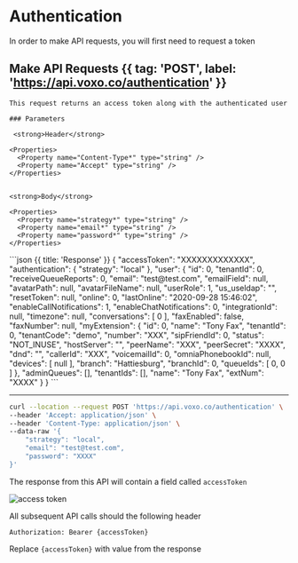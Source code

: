 # Authentication

In order to make API requests, you will first need to request a token

## Make API Requests {{ tag: 'POST', label: 'https://api.voxo.co/authentication' }}

<Row>
  <Col>

    This request returns an access token along with the authenticated user

    ### Parameters

     <strong>Header</strong>

    <Properties>
      <Property name="Content-Type*" type="string" />
      <Property name="Accept" type="string" />
    </Properties>


    <strong>Body</strong>

    <Properties>
      <Property name="strategy*" type="string" />
      <Property name="email*" type="string" />
      <Property name="password*" type="string" />
    </Properties>

  </Col>
  <Col sticky>
    ```json {{ title: 'Response' }}
    {
        "accessToken": "XXXXXXXXXXXXX",
        "authentication": {
            "strategy": "local"
    },
        "user": {
            "id": 0,
            "tenantId": 0,
            "receiveQueueReports": 0,
            "email": "test@test.com",
            "emailField": null,
            "avatarPath": null,
            "avatarFileName": null,
            "userRole": 1,
            "us_useldap": "",
            "resetToken": null,
            "online": 0,
            "lastOnline": "2020-09-28 15:46:02",
            "enableCallNotifications": 1,
            "enableChatNotifications": 0,
            "integrationId": null,
            "timezone": null,
            "conversations": [
            0
            ],
            "faxEnabled": false,
            "faxNumber": null,
            "myExtension": {
            "id": 0,
            "name": "Tony Fax",
            "tenantId": 0,
            "tenantCode": "demo",
            "number": "XXX",
            "sipFriendId": 0,
            "status": "NOT_INUSE",
            "hostServer": "",
            "peerName": "XXX",
            "peerSecret": "XXXX",
            "dnd": "",
            "callerId": "XXX",
            "voicemailId": 0,
            "omniaPhonebookId": null,
            "devices": [
                null
            ],
            "branch": "Hattiesburg",
            "branchId": 0,
            "queueIds": [
                0,
                0
            ]
            },
            "adminQueues": [],
            "tenantIds": [],
            "name": "Tony Fax",
            "extNum": "XXXX"
        }
    }
    ```

  </Col>
</Row>

---

```bash {{ title: 'cURL' }}
curl --location --request POST 'https://api.voxo.co/authentication' \
--header 'Accept: application/json' \
--header 'Content-Type: application/json' \
--data-raw '{
	"strategy": "local",
	"email": "test@test.com",
	"password": "XXXX"
}'
```

The response from this API will contain a field called `accessToken`

<img src="/images/api-docs-1/auth/image 1.webp" alt="access token" />

All subsequent API calls should the following header

```
Authorization: Bearer {accessToken}
```

Replace `{accessToken}` with value from the response
